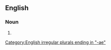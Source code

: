 {{also|hetæræ}}

==English==

===Noun===
{{head|en|noun plural form}}

# {{en-irregular plural of|hetaera}}

[[Category:English irregular plurals ending in "-ae"]]
